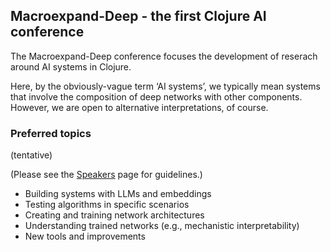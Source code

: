 ## Macroexpand-Deep - the first Clojure AI conference

The Macroexpand-Deep conference focuses the development of reserach around AI systems in Clojure.

Here, by the obviously-vague term 'AI systems', we typically mean systems that involve the composition of deep networks with other components. However, we are open to alternative interpretations, of course.

### Preferred topics
(tentative)

(Please see the [Speakers](./speakers.html) page for guidelines.)

* Building systems with LLMs and embeddings
* Testing algorithms in specific scenarios
* Creating and training network architectures
* Understanding trained networks (e.g., mechanistic interpretability)
* New tools and improvements
  

